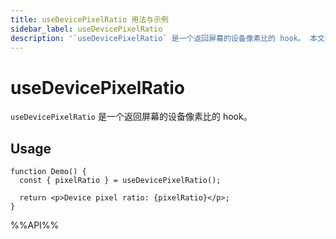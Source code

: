 ```yaml
---
title: useDevicePixelRatio 用法与示例
sidebar_label: useDevicePixelRatio
description: '`useDevicePixelRatio` 是一个返回屏幕的设备像素比的 hook。 本文介绍其用法、最佳实践与代码示例。适用于 React 开发中需要处理副作用的场景。'
---
```

# useDevicePixelRatio

`useDevicePixelRatio` 是一个返回屏幕的设备像素比的 hook。

## Usage

```tsx live
function Demo() {
  const { pixelRatio } = useDevicePixelRatio();

  return <p>Device pixel ratio: {pixelRatio}</p>;
}
```

%%API%%
